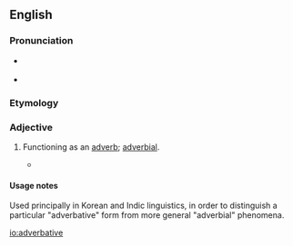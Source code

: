 ==English==

===Pronunciation===
* {{a|GenAm}} {{IPA|/ædˈvɝbətɪv/|lang=en}}
* {{a|RP}} {{IPA|/ədˈvɜːbətɪv/|lang=en}}

===Etymology===
{{suffix|adverb|ative|lang=en}}

===Adjective===
{{en-adj|-}}

# {{lb|en|grammar}} Functioning as an [[adverb]]; [[adverbial]].
#* {{quote-text|year=2002|author=Ross King et al.|title=Continuing Korean|page=211|passage="Verbs have an '''adverbative''' form made by attaching -게 to the base."}}

====Usage notes====
Used principally in Korean and Indic linguistics, in order to distinguish a particular "adverbative" form from more general "adverbial" phenomena.

[[io:adverbative]]